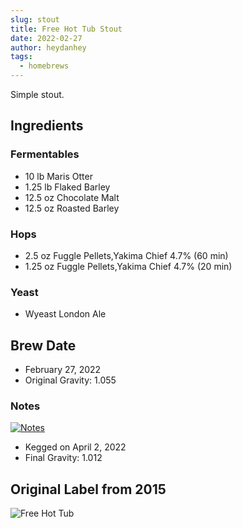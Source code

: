 ```yaml
---
slug: stout
title: Free Hot Tub Stout
date: 2022-02-27
author: heydanhey
tags:
  - homebrews
---
```


Simple stout.

## Ingredients

### Fermentables

- 10 lb Maris Otter 
- 1.25 lb Flaked Barley
- 12.5 oz Chocolate Malt
- 12.5 oz Roasted Barley

### Hops

- 2.5 oz Fuggle Pellets,Yakima Chief 4.7% (60 min)
- 1.25 oz Fuggle Pellets,Yakima Chief 4.7% (20 min)

### Yeast

- Wyeast London Ale

## Brew Date

- February 27, 2022
- Original Gravity: 1.055

### Notes

[![Notes](/images/stout-journal.png)](../images/stout-journal.png)

- Kegged on April 2, 2022
- Final Gravity: 1.012

## Original Label from 2015

![Free Hot Tub](/images/free-hot-tub-stout.png)
